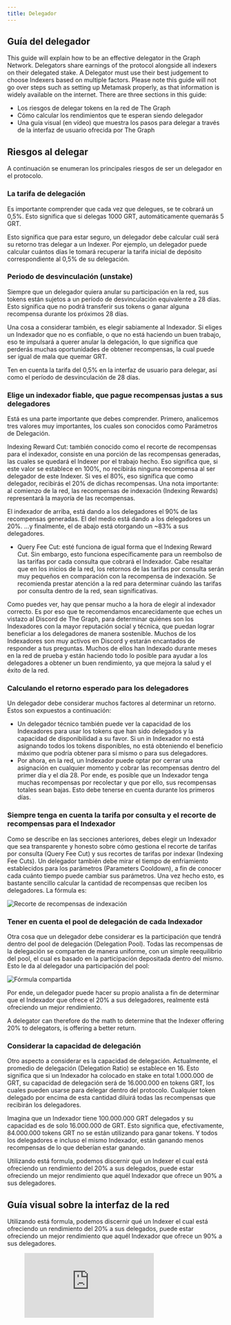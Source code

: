 ```yaml
---
title: Delegador
---
```



## Guía del delegador

This guide will explain how to be an effective delegator in the Graph Network. Delegators share earnings of the protocol alongside all indexers on their delegated stake. A Delegator must use their best judgement to choose Indexers based on multiple factors. Please note this guide will not go over steps such as setting up Metamask properly, as that information is widely available on the internet. There are three sections in this guide:

- Los riesgos de delegar tokens en la red de The Graph
- Cómo calcular los rendimientos que te esperan siendo delegador
- Una guía visual (en vídeo) que muestra los pasos para delegar a través de la interfaz de usuario ofrecida por The Graph

## Riesgos al delegar

A continuación se enumeran los principales riesgos de ser un delegador en el protocolo.

### La tarifa de delegación

Es importante comprender que cada vez que delegues, se te cobrará un 0,5%. Esto significa que si delegas 1000 GRT, automáticamente quemarás 5 GRT.

Esto significa que para estar seguro, un delegador debe calcular cuál será su retorno tras delegar a un Indexer. Por ejemplo, un delegador puede calcular cuántos días le tomará recuperar la tarifa inicial de depósito correspondiente al 0,5% de su delegación.

### Periodo de desvinculación (unstake)

Siempre que un delegador quiera anular su participación en la red, sus tokens están sujetos a un período de desvinculación equivalente a 28 días. Esto significa que no podrá transferir sus tokens o ganar alguna recompensa durante los próximos 28 días.

Una cosa a considerar también, es elegir sabiamente al Indexador. Si eliges un Indexador que no es confiable, o que no está haciendo un buen trabajo, eso te impulsará a querer anular la delegación, lo que significa que perderás muchas oportunidades de obtener recompensas, la cual puede ser igual de mala que quemar GRT.

<div sx={{ mx: 'auto', maxWidth: '400px' }}>
  Ten en cuenta la tarifa del 0,5% en la interfaz de usuario para delegar, así como el período de desvinculación de 28
  días.
</div>

### Elige un indexador fiable, que pague recompensas justas a sus delegadores

Está es una parte importante que debes comprender. Primero, analicemos tres valores muy importantes, los cuales son conocidos como Parámetros de Delegación.

Indexing Reward Cut: también conocido como el recorte de recompensas para el indexador, consiste en una porción de las recompensas generadas, las cuales se quedará el Indexer por el trabajo hecho. Eso significa que, si este valor se establece en 100%, no recibirás ninguna recompensa al ser delegador de este Indexer. Si ves el 80%, eso significa que como delegador, recibirás el 20% de dichas recompensas. Una nota importante: al comienzo de la red, las recompensas de indexación (Indexing Rewards) representará la mayoría de las recompensas.

<div sx={{ mx: 'auto', maxWidth: '700px' }}>
  El indexador de arriba, está dando a los delegadores el 90% de las recompensas generadas. El del medio está dando a
  los delegadores un 20%. ...y finalmente, el de abajo está otorgando un ~83% a sus delegadores.
</div>

- Query Fee Cut: esté funciona de igual forma que el Indexing Reward Cut. Sin embargo, esto funciona específicamente para un reembolso de las tarifas por cada consulta que cobrará el Indexador. Cabe resaltar que en los inicios de la red, los retornos de las tarifas por consulta serán muy pequeños en comparación con la recompensa de indexación. Se recomienda prestar atención a la red para determinar cuándo las tarifas por consulta dentro de la red, sean significativas.

Como puedes ver, hay que pensar mucho a la hora de elegir al indexador correcto. Es por eso que te recomendamos encarecidamente que eches un vistazo al Discord de The Graph, para determinar quiénes son los Indexadores con la mayor reputación social y técnica, que puedan lograr beneficiar a los delegadores de manera sostenible. Muchos de los Indexadores son muy activos en Discord y estarán encantados de responder a tus preguntas. Muchos de ellos han Indexado durante meses en la red de prueba y están haciendo todo lo posible para ayudar a los delegadores a obtener un buen rendimiento, ya que mejora la salud y el éxito de la red.

### Calculando el retorno esperado para los delegadores

Un delegador debe considerar muchos factores al determinar un retorno. Estos son expuestos a continuación:

- Un delegador técnico también puede ver la capacidad de los Indexadores para usar los tokens que han sido delegados y la capacidad de disponibilidad a su favor. Si un in Indexador no está asignando todos los tokens disponibles, no está obteniendo el beneficio máximo que podría obtener para sí mismo o para sus delegadores.
- Por ahora, en la red, un Indexador puede optar por cerrar una asignación en cualquier momento y cobrar las recompensas dentro del primer día y el día 28. Por ende, es posible que un Indexador tenga muchas recompensas por recolectar y que por ello, sus recompensas totales sean bajas. Esto debe tenerse en cuenta durante los primeros días.

### Siempre tenga en cuenta la tarifa por consulta y el recorte de recompensas para el Indexador

Como se describe en las secciones anteriores, debes elegir un Indexador que sea transparente y honesto sobre cómo gestiona el recorte de tarifas por consulta (Query Fee Cut) y sus recortes de tarifas por indexar (Indexing Fee Cuts). Un delegador también debe mirar el tiempo de enfriamiento establecidos para los parámetros (Parameters Cooldown), a fin de conocer cada cuánto tiempo puede cambiar sus parámetros. Una vez hecho esto, es bastante sencillo calcular la cantidad de recompensas que reciben los delegadores. La fórmula es:

![Recorte de recompensas de indexación](/img/Delegation-Reward-Formula.png)

### Tener en cuenta el pool de delegación de cada Indexador

Otra cosa que un delegador debe considerar es la participación que tendrá dentro del pool de delegación (Delegation Pool). Todas las recompensas de la delegación se comparten de manera uniforme, con un simple reequilibrio del pool, el cual es basado en la participación depositada dentro del mismo. Esto le da al delegador una participación del pool:

![Fórmula compartida](/img/Share-Forumla.png)

Por ende, un delegador puede hacer su propio analista a fin de determinar que el Indexador que ofrece el 20% a sus delegadores, realmente está ofreciendo un mejor rendimiento.

A delegator can therefore do the math to determine that the Indexer offering 20% to delegators, is offering a better return.

### Considerar la capacidad de delegación

Otro aspecto a considerar es la capacidad de delegación. Actualmente, el promedio de delegación (Delegation Ratio) se establece en 16. Esto significa que si un Indexador ha colocado en stake en total 1.000.000 de GRT, su capacidad de delegación será de 16.000.000 en tokens GRT, los cuales pueden usarse para delegar dentro del protocolo. Cualquier token delegado por encima de esta cantidad diluirá todas las recompensas que recibirán los delegadores.

Imagina que un Indexador tiene 100.000.000 GRT delegados y su capacidad es de solo 16.000.000 de GRT. Esto significa que, efectivamente, 84.000.000 tokens GRT no se están utilizando para ganar tokens. Y todos los delegadores e incluso el mismo Indexador, están ganando menos recompensas de lo que deberían estar ganando.

Utilizando está formula, podemos discernir qué un Indexer el cual está ofreciendo un rendimiento del 20% a sus delegados, puede estar ofreciendo un mejor rendimiento que aquél Indexador que ofrece un 90% a sus delegadores.

## Guía visual sobre la interfaz de la red

Utilizando está formula, podemos discernir qué un Indexer el cual está ofreciendo un rendimiento del 20% a sus delegados, puede estar ofreciendo un mejor rendimiento que aquél Indexador que ofrece un 90% a sus delegadores.

<figure className="video-container">
  <iframe className="video-iframe" src="https://www.youtube.com/embed/2G7S2gdURdc" frameBorder="0" allowFullScreen />
</figure>
